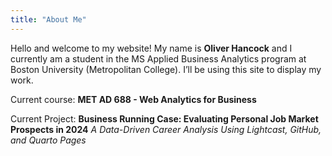 ```yaml
---
title: "About Me"
---
```


Hello and welcome to my website! My name is **Oliver Hancock** and I currently am a student in the MS Applied Business Analytics program at Boston University (Metropolitan College). I'll be using this site to display my work.

Current course: **MET AD 688 - Web Analytics for Business**

Current Project: **Business Running Case: Evaluating Personal Job Market Prospects in 2024**
*A Data-Driven Career Analysis Using Lightcast, GitHub, and Quarto Pages* 